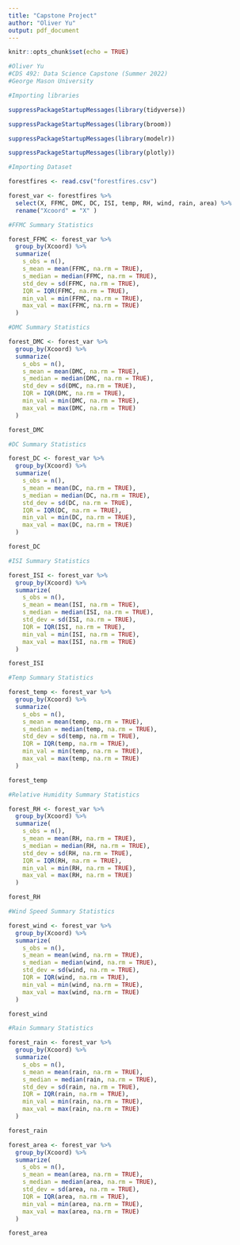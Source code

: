 ```yaml
---
title: "Capstone Project"
author: "Oliver Yu"
output: pdf_document
---
```


```r
knitr::opts_chunk$set(echo = TRUE)
```

```r
#Oliver Yu 
#CDS 492: Data Science Capstone (Summer 2022)
#George Mason University 

#Importing libraries 

suppressPackageStartupMessages(library(tidyverse)) 

suppressPackageStartupMessages(library(broom))

suppressPackageStartupMessages(library(modelr))

suppressPackageStartupMessages(library(plotly))
```

```r
#Importing Dataset 

forestfires <- read.csv("forestfires.csv")
```

```r
forest_var <- forestfires %>%
  select(X, FFMC, DMC, DC, ISI, temp, RH, wind, rain, area) %>%
  rename("Xcoord" = "X" )
```

```r
#FFMC Summary Statistics 

forest_FFMC <- forest_var %>%
  group_by(Xcoord) %>%
  summarize(
    s_obs = n(),
    s_mean = mean(FFMC, na.rm = TRUE),
    s_median = median(FFMC, na.rm = TRUE),
    std_dev = sd(FFMC, na.rm = TRUE),
    IQR = IQR(FFMC, na.rm = TRUE),
    min_val = min(FFMC, na.rm = TRUE), 
    max_val = max(FFMC, na.rm = TRUE)
  )

```

```r
#DMC Summary Statistics 

forest_DMC <- forest_var %>%
  group_by(Xcoord) %>%
  summarize(
    s_obs = n(),
    s_mean = mean(DMC, na.rm = TRUE),
    s_median = median(DMC, na.rm = TRUE),
    std_dev = sd(DMC, na.rm = TRUE),
    IQR = IQR(DMC, na.rm = TRUE),
    min_val = min(DMC, na.rm = TRUE), 
    max_val = max(DMC, na.rm = TRUE)
  )

forest_DMC
```

```r
#DC Summary Statistics 

forest_DC <- forest_var %>%
  group_by(Xcoord) %>%
  summarize(
    s_obs = n(),
    s_mean = mean(DC, na.rm = TRUE),
    s_median = median(DC, na.rm = TRUE),
    std_dev = sd(DC, na.rm = TRUE),
    IQR = IQR(DC, na.rm = TRUE),
    min_val = min(DC, na.rm = TRUE), 
    max_val = max(DC, na.rm = TRUE)
  )

forest_DC
```

```r
#ISI Summary Statistics 

forest_ISI <- forest_var %>%
  group_by(Xcoord) %>%
  summarize(
    s_obs = n(),
    s_mean = mean(ISI, na.rm = TRUE),
    s_median = median(ISI, na.rm = TRUE),
    std_dev = sd(ISI, na.rm = TRUE),
    IQR = IQR(ISI, na.rm = TRUE),
    min_val = min(ISI, na.rm = TRUE), 
    max_val = max(ISI, na.rm = TRUE)
  )

forest_ISI
```

```r
#Temp Summary Statistics 

forest_temp <- forest_var %>%
  group_by(Xcoord) %>%
  summarize(
    s_obs = n(),
    s_mean = mean(temp, na.rm = TRUE),
    s_median = median(temp, na.rm = TRUE),
    std_dev = sd(temp, na.rm = TRUE),
    IQR = IQR(temp, na.rm = TRUE),
    min_val = min(temp, na.rm = TRUE), 
    max_val = max(temp, na.rm = TRUE)
  )

forest_temp
```

```r
#Relative Humidity Summary Statistics 

forest_RH <- forest_var %>%
  group_by(Xcoord) %>%
  summarize(
    s_obs = n(),
    s_mean = mean(RH, na.rm = TRUE),
    s_median = median(RH, na.rm = TRUE),
    std_dev = sd(RH, na.rm = TRUE),
    IQR = IQR(RH, na.rm = TRUE),
    min_val = min(RH, na.rm = TRUE), 
    max_val = max(RH, na.rm = TRUE)
  )

forest_RH
```

```r
#Wind Speed Summary Statistics 

forest_wind <- forest_var %>%
  group_by(Xcoord) %>%
  summarize(
    s_obs = n(),
    s_mean = mean(wind, na.rm = TRUE),
    s_median = median(wind, na.rm = TRUE),
    std_dev = sd(wind, na.rm = TRUE),
    IQR = IQR(wind, na.rm = TRUE),
    min_val = min(wind, na.rm = TRUE), 
    max_val = max(wind, na.rm = TRUE)
  )

forest_wind
```
\pagebreak 

```r
#Rain Summary Statistics 

forest_rain <- forest_var %>%
  group_by(Xcoord) %>%
  summarize(
    s_obs = n(),
    s_mean = mean(rain, na.rm = TRUE),
    s_median = median(rain, na.rm = TRUE),
    std_dev = sd(rain, na.rm = TRUE),
    IQR = IQR(rain, na.rm = TRUE),
    min_val = min(rain, na.rm = TRUE), 
    max_val = max(rain, na.rm = TRUE)
  )

forest_rain
```
\pagebreak 

```r
forest_area <- forest_var %>%
  group_by(Xcoord) %>%
  summarize(
    s_obs = n(),
    s_mean = mean(area, na.rm = TRUE),
    s_median = median(area, na.rm = TRUE),
    std_dev = sd(area, na.rm = TRUE),
    IQR = IQR(area, na.rm = TRUE),
    min_val = min(area, na.rm = TRUE), 
    max_val = max(area, na.rm = TRUE)
  )

forest_area
```


